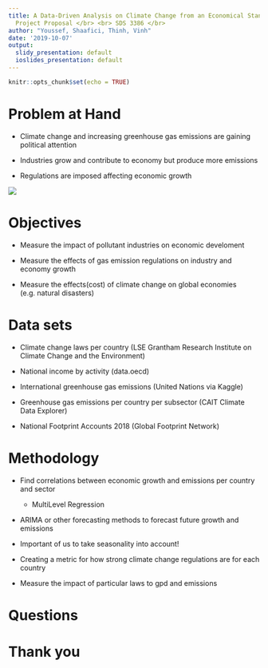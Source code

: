 ```yaml
---
title: A Data-Driven Analysis on Climate Change from an Economical Standpoint <br>
  Project Proposal </br> <br> SDS 3386 </br>
author: "Youssef, Shaafici, Thinh, Vinh"
date: '2019-10-07'
output:
  slidy_presentation: default
  ioslides_presentation: default
---
```


```r
knitr::opts_chunk$set(echo = TRUE)
```

# Problem at Hand

- Climate change and increasing greenhouse gas emissions are gaining political attention

- Industries grow and contribute to economy but produce more emissions

- Regulations are imposed affecting economic growth

<!-- BASICALLY GOVERNMENTS SEE POLUTION -> WANT TO DO SOMETHING ABOUT IT BUT THEY DONT KNOW THE ECONOMIC IMPACT SO LETS SEE IF ITS WORTH IT(ECON STANPOINT) USING DATA SCIENCE MAGIC -->

<!-- - How do polluant industries contribute to economic growth -->

<!-- - How do regulations affect economic performance -->

<!-- - How does climate changes affect economic performance -->


<!-- ![](greenhouse_gasses.jpg) -->
![](problemDiagram.png)

# Objectives

<!-- Maybe we could mention developing vs established economies for each of these points -->
- Measure the impact of pollutant industries on economic develoment

- Measure the effects of gas emission regulations on industry and economy growth

- Measure the effects(cost) of climate change on global economies (e.g. natural disasters)

# Data sets

- Climate change laws per country (LSE Grantham Research Institute on Climate Change and the Environment)

- National income by activity (data.oecd)

- International greenhouse gas emissions (United Nations via Kaggle)

- Greenhouse gas emissions per country per subsector (CAIT Climate Data Explorer)

- National Footprint Accounts 2018 (Global Footprint Network)

# Methodology

- Find correlations between economic growth and emissions per country and sector
  - MultiLevel Regression

- ARIMA or other forecasting methods to forecast future growth and emissions

- Important of us to take seasonality into account!

- Creating a metric for how strong climate change regulations are for each country

- Measure the impact of particular laws to gpd and emissions

<!-- WE NEED A METHOD TO DETERMINE ECOLOGICAL REGULATION PERFOMANCE -->

# Questions

# Thank you








